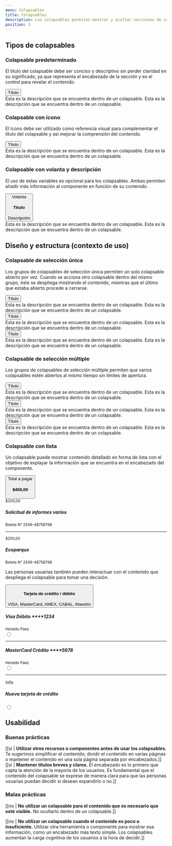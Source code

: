 ```yaml
---
menu: Colapsables
title: Colapsables
description: Los colapsables permiten mostrar y ocultar secciones de contenido relacionado en una página, pudiendo mejorar significativamente la experiencia de las personas usuarias.
position: 5
---
```


## Tipos de colapsables

### Colapsable predeterminado

El título del colapsable debe ser conciso y descriptivo sin perder claridad en su significado, ya que representa el encabezado de la sección y es el control para revelar el contenido.

<div className="content-2">
  <div className="accordion" id="accordionExample">
    <div className="card">
      <button
        className="card-header collapsed card-link accordion-card-icon"
        data-toggle="collapse"
        data-target="#collapseEight"
      >
        Título
      </button>
      <div id="collapseEight" className="collapse" data-parent="#accordion">
        <div className="card-body">
          Esta es la descripción que se encuentra dentro de un colapsable. Esta es la descripción que se encuentra
          dentro de un colapsable.
        </div>
      </div>
    </div>
  </div>
</div>

### Colapsable con ícono

El ícono debe ser utilizado como referencia visual para complementar el título del colapsable y así mejorar la comprensión del contenido.

<div className="content-2">
  <div className="accordion" id="accordionExample">
    <div className="card">
      <button
        type="button"
        className="card-header collapsed card-link"
        data-toggle="collapse"
        data-target="#collapseEight"
      >
        <i className="bx bx-sm align-top mr-1 bxs-user-circle"></i>
        Título
      </button>
      <div id="collapseEight" className="collapse" data-parent="#accordion">
        <div className="card-body">
          Esta es la descripción que se encuentra dentro de un colapsable. Esta es la descripción que se encuentra
          dentro de un colapsable.
        </div>
      </div>
    </div>
  </div>
</div>

### Colapsable con volanta y descripción

El uso de estas variables es opcional para los colapsables. Ambas permiten añadir más información al componente en función de su contenido.

<div className="content-2">
  <div id="accordion">
    <div className="accordion" id="accordionExample">
      <div className="card">
        <button
          type="button"
          className="card-header collapsed card-link"
          data-toggle="collapse"
          data-target="#collapseEight"
        >
          <i className="bx bx-sm align-top mr-1 bxs-user-circle"></i>
          <span className="collapse-label">Volanta</span>
          <h4 className="collpase-title">Título</h4>
          <span className="collpase-subtitle">Descripción</span>
        </button>
        <div id="collapseEight" className="collapse" data-parent="#accordion">
          <div className="card-body">
            Esta es la descripción que se encuentra dentro de un colapsable. Esta es la descripción que se encuentra
            dentro de un colapsable.
          </div>
        </div>
      </div>
    </div>
  </div>
</div>

## Diseño y estructura (contexto de uso)

### Colapsable de selección única

Los grupos de colapsables de selección única permiten un solo colapsable abierto por vez. Cuando se acciona otro colapsable dentro del mismo grupo, éste se despliega mostrando el contenido, mientras que el último que estaba abierto procede a cerrarse.

<div className="content-2" id="accordion">
  <div className="accordion" id="accordionExample">
    <div className="card">
      <button className="card-header collapsed card-link" data-toggle="collapse" data-target="#collapseOne">
        Título
      </button>
      <div id="collapseOne" className="collapse" data-parent="#accordion">
        <div className="card-body">
          Esta es la descripción que se encuentra dentro de un colapsable. Esta es la descripción que se encuentra
          dentro de un colapsable.
        </div>
      </div>
    </div>
    <div className="card">
      <button className="card-header card-link" data-toggle="collapse" data-target="#collapseTwo">
        Título
      </button>
      <div id="collapseTwo" className="collapse show" data-parent="#accordion">
        <div className="card-body">
          Esta es la descripción que se encuentra dentro de un colapsable. Esta es la descripción que se encuentra
          dentro de un colapsable.
        </div>
      </div>
    </div>
    <div className="card">
      <button className="card-header collapsed card-link" data-toggle="collapse" data-target="#collapseThree">
        Título
      </button>
      <div id="collapseThree" className="collapse" data-parent="#accordion">
        <div className="card-body">
          Esta es la descripción que se encuentra dentro de un colapsable. Esta es la descripción que se encuentra
          dentro de un colapsable.
        </div>
      </div>
    </div>
  </div>
</div>

### Colapsable de selección múltiple

Los grupos de colapsables de selección múltiple permiten que varios colapsables estén abiertos al mismo tiempo sin límites de apertura.

<div className="content-2">
  <div className="accordion" id="accordionExample">
    <div className="card">
      <button className="card-header card-link" data-toggle="collapse" data-target="#collapseOne">
        Título
      </button>
      <div id="collapseOne" className="collapse show" data-parent="#accordion">
        <div className="card-body">
          Esta es la descripción que se encuentra dentro de un colapsable. Esta es la descripción que se encuentra
          dentro de un colapsable.
        </div>
      </div>
    </div>
    <div className="card">
      <button className="card-header collapsed card-link" data-toggle="collapse" data-target="#collapseTwo">
        Título
      </button>
      <div id="collapseTwo" className="collapse" data-parent="#accordion">
        <div className="card-body">
          Esta es la descripción que se encuentra dentro de un colapsable. Esta es la descripción que se encuentra
          dentro de un colapsable.
        </div>
      </div>
    </div>
    <div className="card">
      <button className="card-header card-link" data-toggle="collapse" data-target="#collapseThree">
        Título
      </button>
      <div id="collapseThree" className="collapse show" data-parent="#accordion">
        <div className="card-body">
          Esta es la descripción que se encuentra dentro de un colapsable. Esta es la descripción que se encuentra
          dentro de un colapsable.
        </div>
      </div>
    </div>
  </div>
</div>

### Colapsable con lista

Un colapsable puede mostrar contenido detallado en forma de lista con el objetivo de explayar la información que se encuentra en el encabezado del componente.

<div className="content-4">
  <div className="accordion" id="accordionExample">
    <div className="card">
      <button className="card-header card-link card-info" data-toggle="collapse" data-target="#collapseFive">
        <span className="collapse-label">Total a pagar</span>
        <h4 className="collapse-title">$450,00</h4>
      </button>
      <div id="collapseFive" className="collapse show" data-parent="#accordion">
        <div className="card-body">
          <small className="text-success">$200,00</small>
          <h5 className="mb-0">Solicitud de informes varios</h5>
          <small>Boleta N° 2549-48758798</small>
          <hr />
          <small className="text-success">$250,00</small>
          <h5 className="mb-0">Ecoparque</h5>
          <small>Boleta N° 2549-48758798</small>
        </div>
      </div>
    </div>
  </div>
</div>

Las personas usuarias también pueden interactuar con el contenido que despliega el colapsable para tomar una decisión.

<div className="content-4">
  <div className="accordion" id="accordionListExample">
    <div className="card">
      <button className="card-header card-link card-info" data-toggle="collapse" data-target="#collapseEight">
        <h4 className="collapse-title">Tarjeta de crédito / débito</h4>
        <span className="collapse-subtitle">VISA, MasterCard, AMEX, CABAL, Maestro</span>
      </button>
      <div id="collapseEight" className="collapse show" data-parent="#accordion">
        <form className="card-body">
          <label className="card-details" for="visa">
            <i className="bx bxl-visa"></i>
            <div className="card-details-content">
              <h5>Visa Débito ****1234</h5>
              <small>Heraldo Paez</small>
            </div>
            <input type="radio" className="form-radio" name="credit_card" id="visa" />
          </label>
          <hr />
          <label className="card-details" for="master">
            <i className="bx bxl-mastercard"></i>
            <div className="card-details-content">
              <h5>MasterCard Crédito ****5678</h5>
              <small>Heraldo Paez</small>
            </div>
            <input type="radio" className="form-radio" name="credit_card" id="master" />
          </label>
          <hr />
          <label className="card-details" for="new_card">
            <span className="material-icons-round">info</span>
            <div className="card-details-content">
              <h5>Nueva tarjeta de crédito</h5>
            </div>
            <input type="radio" className="form-radio" name="credit_card" id="new_card" />
          </label>
        </form>
      </div>
    </div>
  </div>
</div>

## Usabilidad

### Buenas prácticas

[[si | **Utilizar otros recursos o componentes antes de usar los colapsables.** Te sugerimos simplificar el contenido; dividir el contenido en varias páginas o mantener el contenido en una sola página separada por encabezados.]]
[[si | **Mantener títulos breves y claros.** El encabezado es lo primero que capta la atención de la mayoría de los usuarios. Es fundamental que el contenido del colapsable se exprese de manera clara para que las personas usuarias puedan decidir si desean expandirlo o no.]]

### Malas prácticas

[[no | **No utilizar un colapsable para el contenido que es necesario que esté visible.** No ocultarlo dentro de un colapsable.]]

[[no | **No utilizar un colapsable cuando el contenido es poco o insuficiente.** Utilizar otra herramienta o componente para mostrar esa información, como un encabezado más texto simple. Los colapsables aumentan la carga cognitiva de los usuarios a la hora de decidir.]]

